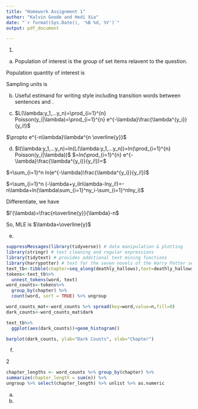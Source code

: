 ```yaml
---
title: "Homework Assignment 1"
author: "Kalvin Goode and Hedi Xia"
date: "`r format(Sys.Date(), '%B %d, %Y')`"
output: pdf_document

---
```


1. 
(a) Population of interest is the group of set items relavent to the question.

Population quantity of interest is

Sampling units is

(b) Useful estimand for writing style including transition words between sentences and .

(c) $L(\lambda:y_1,...y_n)=\prod_{i=1}^{n} Poisson(y_i|\lambda)=\prod_{i=1}^{n} e^{-\lambda}\frac{\lambda^{y_i}}{y_i!}$

$\propto e^{-n\lambda}\lambda^{n \overline{y}}$

(d) $l(\lambda:y_1,...y_n)=ln(L(\lambda:y_1,...y_n))=ln(\prod_{i=1}^{n} Poisson(y_i|\lambda))$
$=ln(\prod_{i=1}^{n} e^{-\lambda}\frac{\lambda^{y_i}}{y_i!})=$

$=\sum_{i=1}^n ln(e^{-\lambda}\frac{\lambda^{y_i}}{y_i!})$

$=\sum_{i=1}^n (-\lambda+y_iln\lambda-lny_i!)=-n\lambda+ln(\lambda\sum_{i=1}^ny_i-\sum_{i=1}^nlny_i)$


Differentiate, we have

$l'(\lambda)=\frac{n\overline{y}}{\lambda}-n$

So, MLE is $\lambda=\overline{y}$

(e)
```r
suppressMessages(library(tidyverse)) # data manipulation & plotting
library(stringr) # text cleaning and regular expressions
library(tidytext) # provides additional text mining functions
library(harrypotter) # text for the seven novels of the Harry Potter series
text_tb<-tibble(chapter=seq_along(deathly_hallows),text=deathly_hallows)
tokens<-text_tb%>% 
  unnest_tokens(word, text)
word_counts<-tokens%>% 
  group_by(chapter) %>%
  count(word, sort = TRUE) %>% ungroup

word_counts_mat<-word_counts %>% spread(key=word,value=n,fill=0)
dark_counts<-word_counts_mat$dark

text_tb%>%
  ggplot(aes(dark_counts))+geom_histogram()

barplot(dark_counts, ylab="Dark Counts", xlab="Chapter")
```


(f) 



2

```r
chapter_lengths <- word_counts %>% group_by(chapter) %>%
summarize(chapter_length = sum(n)) %>%
ungroup %>% select(chapter_length) %>% unlist %>% as.numeric
```

(a)





(b)